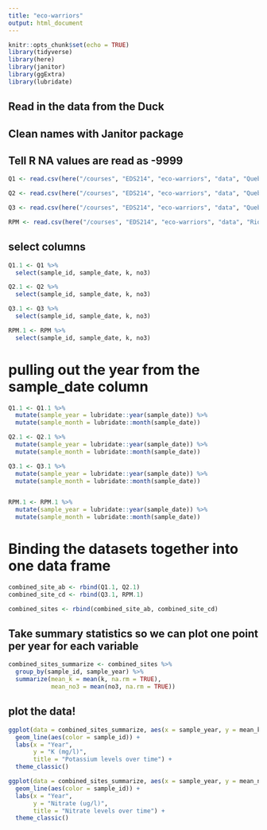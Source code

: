 ```yaml
---
title: "eco-warriors"
output: html_document
---
```


```r
knitr::opts_chunk$set(echo = TRUE)
library(tidyverse)
library(here)
library(janitor)
library(ggExtra)
library(lubridate)
```

## Read in the data from the Duck
## Clean names with Janitor package
## Tell R NA values are read as -9999

```r
Q1 <- read.csv(here("/courses", "EDS214", "eco-warriors", "data", "QuebradaCuenca1-Bisley.csv" ), na = "-9999") %>% clean_names() %>% mutate(sample_date = mdy(sample_date))

Q2 <- read.csv(here("/courses", "EDS214", "eco-warriors", "data", "QuebradaCuenca2-Bisley.csv"), na = "-9999") %>% clean_names() %>% mutate(sample_date = mdy_hm(sample_date))

Q3 <- read.csv(here("/courses", "EDS214", "eco-warriors", "data", "QuebradaCuenca3-Bisley.csv"), na = "-9999") %>% clean_names() %>% mutate(sample_date = mdy(sample_date))

RPM <- read.csv(here("/courses", "EDS214", "eco-warriors", "data", "RioMameyesPuenteRoto.csv"), na = "-9999") %>% clean_names() %>% mutate(sample_date = mdy(sample_date))

```
## select columns
```r

Q1.1 <- Q1 %>% 
  select(sample_id, sample_date, k, no3)

Q2.1 <- Q2 %>% 
  select(sample_id, sample_date, k, no3)

Q3.1 <- Q3 %>% 
  select(sample_id, sample_date, k, no3)

RPM.1 <- RPM %>% 
  select(sample_id, sample_date, k, no3)


```

# pulling out the year from the sample_date column
```r
Q1.1 <- Q1.1 %>%
  mutate(sample_year = lubridate::year(sample_date)) %>% 
  mutate(sample_month = lubridate::month(sample_date))

Q2.1 <- Q2.1 %>%
  mutate(sample_year = lubridate::year(sample_date)) %>% 
  mutate(sample_month = lubridate::month(sample_date))

Q3.1 <- Q3.1 %>%
  mutate(sample_year = lubridate::year(sample_date)) %>% 
  mutate(sample_month = lubridate::month(sample_date))


RPM.1 <- RPM.1 %>%
  mutate(sample_year = lubridate::year(sample_date)) %>% 
  mutate(sample_month = lubridate::month(sample_date))

```


# Binding the datasets together into one data frame

```r
combined_site_ab <- rbind(Q1.1, Q2.1)
combined_site_cd <- rbind(Q3.1, RPM.1)

combined_sites <- rbind(combined_site_ab, combined_site_cd)
```

## Take summary statistics so we can plot one point per year for each variable

```r
combined_sites_summarize <- combined_sites %>% 
  group_by(sample_id, sample_year) %>% 
  summarize(mean_k = mean(k, na.rm = TRUE),
            mean_no3 = mean(no3, na.rm = TRUE))
```

## plot the data!

```r

ggplot(data = combined_sites_summarize, aes(x = sample_year, y = mean_k)) +
  geom_line(aes(color = sample_id)) +
  labs(x = "Year",
       y = "K (mg/l)",
       title = "Potassium levels over time") +
  theme_classic()

ggplot(data = combined_sites_summarize, aes(x = sample_year, y = mean_no3)) +
  geom_line(aes(color = sample_id)) +
  labs(x = "Year",
       y = "Nitrate (ug/l)",
       title = "Nitrate levels over time") +
  theme_classic()
  



```

